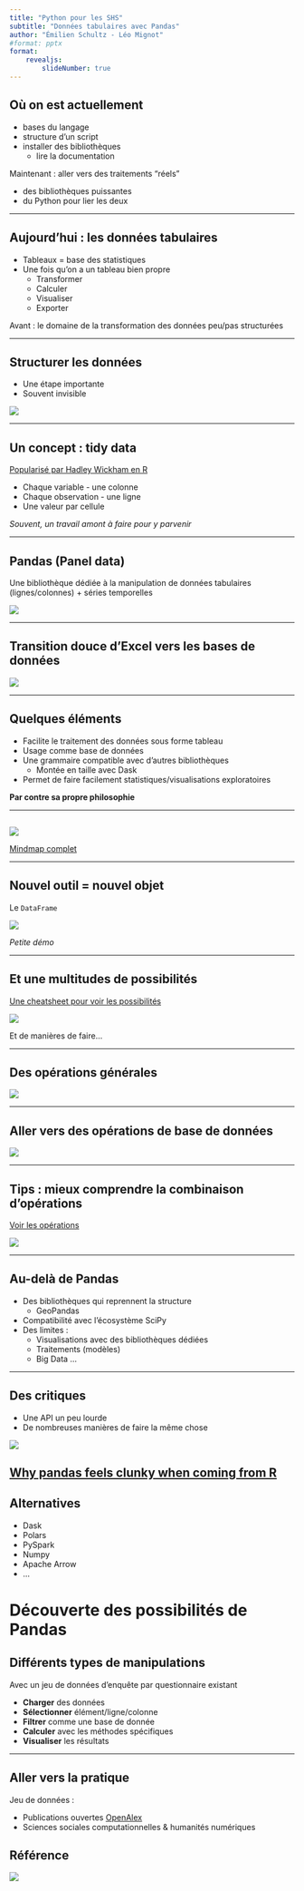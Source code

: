 ```yaml
---
title: "Python pour les SHS"
subtitle: "Données tabulaires avec Pandas"
author: "Émilien Schultz - Léo Mignot"
#format: pptx
format:
    revealjs:
        slideNumber: true
---
```


## Où on est actuellement

- bases du langage
- structure d'un script
- installer des bibliothèques
    - lire la documentation

Maintenant : aller vers des traitements "réels"

- des bibliothèques puissantes
- du Python pour lier les deux


---

## Aujourd'hui : les données tabulaires

- Tableaux = base des statistiques
- Une fois qu'on a un tableau bien propre
    - Transformer
    - Calculer
    - Visualiser
    - Exporter

Avant : le domaine de la transformation des données peu/pas structurées

---

## Structurer les données

- Une étape importante
- Souvent invisible

![](./img/data_pipeline.png){fig-align="center"}

---

## Un concept : tidy data

[Popularisé par Hadley Wickham en R](https://vita.had.co.nz/papers/tidy-data.pdf)

- Chaque variable - une colonne
- Chaque observation - une ligne
- Une valeur par cellule

*Souvent, un travail amont à faire pour y parvenir*


---

## Pandas (Panel data)

Une bibliothèque dédiée à la manipulation de données tabulaires (lignes/colonnes) + séries temporelles

![](./img/statspandas.png){fig-align="center"}

---

## Transition douce d'Excel vers les bases de données

![](./img/pandas.jpg){fig-align="center"}

---

## Quelques éléments

- Facilite le traitement des données sous forme tableau
- Usage comme base de données
- Une grammaire compatible avec d'autres bibliothèques
    - Montée en taille avec Dask
- Permet de faire facilement statistiques/visualisations exploratoires

**Par contre sa propre philosophie**

---

##

![](./img/pandasfunctions.png){fig-align="center"}

[Mindmap complet](https://xmind.ai/share/ugVH30g4)


---

## Nouvel outil = nouvel objet

Le `DataFrame`

![](./img/df.png){fig-align="center"}

*Petite démo*

---

## Et une multitudes de possibilités

[Une cheatsheet pour voir les possibilités](https://pandas.pydata.org/Pandas_Cheat_Sheet.pdf)

![](./img/pandascheatsheet.png){fig-align="center"}

Et de manières de faire...

---

## Des opérations générales

![](./img/pandascompare.png){fig-align="center"}


---

## Aller vers des opérations de base de données

![](./img/join2.png){fig-align="center"}




---


## Tips : mieux comprendre la combinaison d'opérations

[Voir les opérations](https://pandastutor.com/)

![](./img/pandastutor.png){fig-align="center"}


---


## Au-delà de Pandas

- Des bibliothèques qui reprennent la structure
    - GeoPandas
- Compatibilité avec l'écosystème SciPy
- Des limites :
    - Visualisations avec des bibliothèques dédiées
    - Traitements (modèles)
    - Big Data ...

---

## Des critiques

- Une API un peu lourde
- De nombreuses manières de faire la même chose

![](./img/procons.png){fig-align="center"}

[Why pandas feels clunky when coming from R](https://www.sumsar.net/blog/pandas-feels-clunky-when-coming-from-r/)
---

## Alternatives

- Dask
- Polars
- PySpark
- Numpy
- Apache Arrow
- ...


# Découverte des possibilités de Pandas

## Différents types de manipulations

Avec un jeu de données d'enquête par questionnaire existant

- **Charger** des données
- **Sélectionner** élément/ligne/colonne
- **Filtrer** comme une base de donnée
- **Calculer** avec les méthodes spécifiques
- **Visualiser** les résultats

---



## Aller vers la pratique

Jeu de données : 

- Publications ouvertes [OpenAlex](https://openalex.org/)
- Sciences sociales computationnelles & humanités numériques

## Référence

![](./img/bookpython.png){fig-align="center"}

<!--
# Avant les données structurées

## Nettoyer des données de presse

- Données dans `data/data.zip`
    - Mention de `Suisse` dans la presse française nationale du mois précédent
- A la base du HTML
- Mis en forme en CSV
- Que peut-on apprendre de ce jeu de données ?

---

## Traitements à réaliser

- Distribution des journaux
- Distribution des dates + visualisation
- Compte de l'occurence du terme Suisse
- Extraire juste les phrases concernées

---
-->

<!--

- fichier, module, package, bibliothèque...
- raise / assert / erreurs
-->